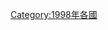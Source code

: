 {{Year by category
|m=1
|c=9
|d=9
|y=8
|cat=各国灾难
|sortkey=*
|parent=各年各国灾难
|subcat=1998年灾难
}}
[[Category:1998年各國|Category:1998年各國]]